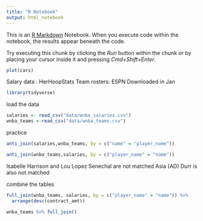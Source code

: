 ```yaml
---
title: "R Notebook"
output: html_notebook
---
```


This is an [R Markdown](http://rmarkdown.rstudio.com) Notebook. When you execute code within the notebook, the results appear beneath the code. 

Try executing this chunk by clicking the *Run* button within the chunk or by placing your cursor inside it and pressing *Cmd+Shift+Enter*. 

```r
plot(cars)
```



Salary data : HerHoopStats
Team rosters: ESPN
Downloaded in Jan

```r
library(tidyverse)
```


load the data
```r
salaries <- read_csv("data/wnba_salaries.csv")
wnba_teams <-read_csv("data/wnba_teams.csv")
```
practice
```r
anti_join(salaries,wnba_teams, by = c("name" = "player_name"))

anti_join(wnba_teams,salaries, by = c("player_name" = "name"))
```
Isabelle Harrison and Lou Lopez Senechal are not matched
Asia (AD) Durr is also not matched

combine the tables
```r
full_join(wnba_teams, salaries, by = c("player_name" = "name")) %>% 
  arrange(desc(contract_amt))

wnba_teams %>% full_join()
```



